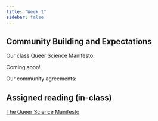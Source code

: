 ```yaml
---
title: "Week 1"
sidebar: false
---
```


## Community Building and Expectations

[Our class Queer Science Manifesto:]{.custom-subtitle}

Coming soon!

[Our community agreements:]{.custom-subtitle}

## Assigned reading (in-class)

[The Queer Science Manifesto](https://web.archive.org/web/20190307120740/http://notjustforscientists.org/idea/make-your-personal-queer-science-manifesto/)

